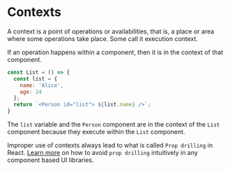 # Contexts

A context is a point of operations or availabilities, that is, a place or area where some operations take place. Some call it execution context.

If an operation happens within a component, then it is in the context of that component.

```js filename="list.js" {2} copy
const List = () => {
  const list = {
    name: 'Alice',
    age: 24
  };
  return `<Person id="list"> ${list.name} />`;
}
```

The `list` variable and the `Person` component are in the context of the `List` component because they execute within the `List` component.

Improper use of contexts always lead to what is called `Prop drilling` in React. [Learn more]() on how to avoid `prop drilling` intuitively in any component based UI libraries.


